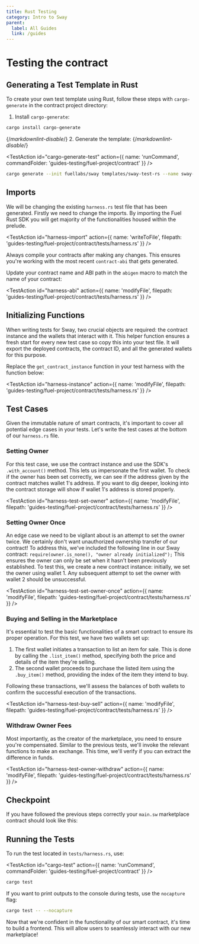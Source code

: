 ```yaml
---
title: Rust Testing
category: Intro to Sway
parent:
  label: All Guides
  link: /guides
---
```


# Testing the contract

## Generating a Test Template in Rust

To create your own test template using Rust, follow these steps with `cargo-generate` in the contract project directory:

1. Install `cargo-generate`:

```bash
cargo install cargo-generate
```

{/*markdownlint-disable*/}
2. Generate the template:
{/*markdownlint-disable*/}

<TestAction
id="cargo-generate-test"
action={{
  name: 'runCommand',
  commandFolder: 'guides-testing/fuel-project/contract'
}}
/>

```bash
cargo generate --init fuellabs/sway templates/sway-test-rs --name sway-store
```

## Imports

We will be changing the existing `harness.rs` test file that has been generated. Firstly we need to change the imports. By importing the Fuel Rust SDK you will get majority of the functionalities housed within the prelude.

<TestAction
id="harness-import"
action={{
  name: 'writeToFile',
  filepath: 'guides-testing/fuel-project/contract/tests/harness.rs'
}}
/>

<CodeImport
  file="../../examples/intro-to-sway/contract/tests/harness.rs"
  comment="rs_import"
  commentType="//"
  lang="rust"
/>

Always compile your contracts after making any changes. This ensures you're working with the most recent `contract-abi` that gets generated.

Update your contract name and ABI path in the `abigen` macro to match the name of your contract:

<TestAction
id="harness-abi"
action={{
  name: 'modifyFile',
  filepath: 'guides-testing/fuel-project/contract/tests/harness.rs'
}}
/>

<CodeImport
  file="../../examples/intro-to-sway/contract/tests/harness.rs"
  comment="rs_abi"
  commentType="//"
  lang="rust"
/>

## Initializing Functions

When writing tests for Sway, two crucial objects are required: the contract instance and the wallets that interact with it. This helper function ensures a fresh start for every new test case so copy this into your test file. It will export the deployed contracts, the contract ID, and all the generated wallets for this purpose.

Replace the `get_contract_instance` function in your test harness with the function below:

<TestAction
id="harness-instance"
action={{
  name: 'modifyFile',
  filepath: 'guides-testing/fuel-project/contract/tests/harness.rs'
}}
/>

<CodeImport
  file="../../examples/intro-to-sway/contract/tests/harness.rs"
  comment="rs_contract_instance_parent"
  commentType="//"
  lang="rust"
/>

## Test Cases

Given the immutable nature of smart contracts, it's important to cover all potential edge cases in your tests.
Let's write the test cases at the bottom of our `harness.rs` file.

### Setting Owner

For this test case, we use the contract instance and use the SDK's `.with_account()` method. This lets us impersonate the first wallet. To check if the owner has been set correctly, we can see if the address given by the contract matches wallet 1's address. If you want to dig deeper, looking into the contract storage will show if wallet 1's address is stored properly.

<TestAction
id="harness-test-set-owner"
action={{
  name: 'modifyFile',
  filepath: 'guides-testing/fuel-project/contract/tests/harness.rs'
}}
/>

<CodeImport
  file="../../examples/intro-to-sway/contract/tests/harness.rs"
  comment="rs_test_set_owner"
  commentType="//"
  lang="rust"
/>

### Setting Owner Once

An edge case we need to be vigilant about is an attempt to set the owner twice. We certainly don't want unauthorized ownership transfer of our contract! To address this, we've included the following line in our Sway contract: `require(owner.is_none(), "owner already initialized");`
This ensures the owner can only be set when it hasn't been previously established. To test this, we create a new contract instance: initially, we set the owner using wallet 1. Any subsequent attempt to set the owner with wallet 2 should be unsuccessful.

<TestAction
id="harness-test-set-owner-once"
action={{
  name: 'modifyFile',
  filepath: 'guides-testing/fuel-project/contract/tests/harness.rs'
}}
/>

<CodeImport
  file="../../examples/intro-to-sway/contract/tests/harness.rs"
  comment="rs_test_set_owner_once"
  commentType="//"
  lang="rust"
/>

### Buying and Selling in the Marketplace

It's essential to test the basic functionalities of a smart contract to ensure its proper operation.
For this test, we have two wallets set up:

1. The first wallet initiates a transaction to list an item for sale. This is done by calling the `.list_item()` method, specifying both the price and details of the item they're selling.
2. The second wallet proceeds to purchase the listed item using the `.buy_item()` method, providing the index of the item they intend to buy.

Following these transactions, we'll assess the balances of both wallets to confirm the successful execution of the transactions.

<TestAction
id="harness-test-buy-sell"
action={{
  name: 'modifyFile',
  filepath: 'guides-testing/fuel-project/contract/tests/harness.rs'
}}
/>

<CodeImport
  file="../../examples/intro-to-sway/contract/tests/harness.rs"
  comment="rs_test_list_and_buy_item"
  commentType="//"
  lang="rust"
/>

### Withdraw Owner Fees

Most importantly, as the creator of the marketplace, you need to ensure you're compensated. Similar to the previous tests, we'll invoke the relevant functions to make an exchange. This time, we'll verify if you can extract the difference in funds.

<TestAction
id="harness-test-owner-withdraw"
action={{
  name: 'modifyFile',
  filepath: 'guides-testing/fuel-project/contract/tests/harness.rs'
}}
/>

<CodeImport
  file="../../examples/intro-to-sway/contract/tests/harness.rs"
  comment="rs_test_withdraw_funds"
  commentType="//"
  lang="rust"
/>

## Checkpoint

If you have followed the previous steps correctly your `main.sw` marketplace contract should look like this:

<CodeImport
  file="../../examples/intro-to-sway/contract/tests/harness.rs"
  comment="all"
  commentType="//"
  lang="rust"
/>

## Running the Tests

To run the test located in `tests/harness.rs`, use:

<TestAction
id="cargo-test"
action={{
  name: 'runCommand',
  commandFolder: 'guides-testing/fuel-project/contract'
}}
/>

```sh
cargo test
```

If you want to print outputs to the console during tests, use the `nocapture` flag:

```sh
cargo test -- --nocapture
```

Now that we're confident in the functionality of our smart contract, it's time to build a frontend. This will allow users to seamlessly interact with our new marketplace!
